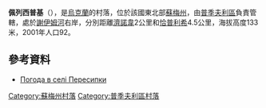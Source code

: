 {{coord|51|14|15|N|33|55|29|E|scale:100000|display=title}}

'''佩列西普基'''（{{lang-uk|Пересипки}}），是[[烏克蘭|烏克蘭]]的村落，位於該國東北部[[蘇梅州|蘇梅州]]，由[[普季夫利區|普季夫利區]]負責管轄，處於[[謝伊姆河|謝伊姆河]]右岸，分別距離[[濟諾韋_(普季夫利區)|濟諾韋]]2公里和[[恰普利希|恰普利希]]4.5公里，海拔高度133米，2001年人口92。

==參考資料==
* [http://weather.in.ua/ua/symskaja/19936 Погода в селі Пересипки] {{Wayback|url=http://weather.in.ua/ua/symskaja/19936 |date=20111219220200 }}

{{DEFAULTSORT:Пересипки}}
[[Category:蘇梅州村落|Category:蘇梅州村落]]
[[Category:普季夫利區村落|Category:普季夫利區村落]]


{{Sumy-geo-stub}}